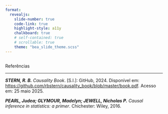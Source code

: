 ```yaml
---
format: 
  revealjs:
    slide-number: true
    code-link: true
    highlight-style: a11y
    chalkboard: true
    # self-contained: true
    # scrollable: true
    theme: "bea_slide_theme.scss"
---
```


##  {#referencias data-menu-title="Referências"}

[Referências]{.slide-title}

<hr>

**_STERN, R. B._** *Causality Book*. [S.l.]: GitHub, 2024. Disponível em: <https://github.com/rbstern/causality_book/blob/master/book.pdf>. Acesso em: 25 maio 2025.


**_PEARL, Judea; GLYMOUR, Madelyn; JEWELL, Nicholas P._** *Causal inference in statistics: a primer*. Chichester: Wiley, 2016.

